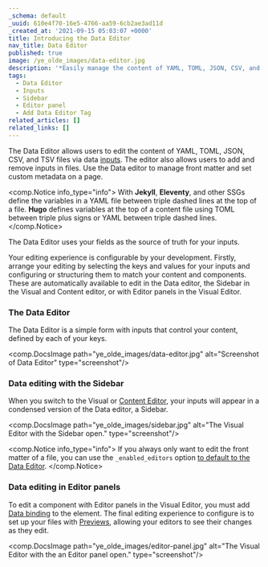 ```yaml
---
_schema: default
_uuid: 610e4f70-16e5-4766-aa59-6cb2ae3ad11d
_created_at: '2021-09-15 05:03:07 +0000'
title: Introducing the Data Editor
nav_title: Data Editor
published: true
image: /ye_olde_images/data-editor.jpg
description: '*Easily manage the content of YAML, TOML, JSON, CSV, and TSV files.*'
tags:
  - Data Editor
  - Inputs
  - Sidebar
  - Editor panel
  - Add Data Editor Tag
related_articles: []
related_links: []
---
```

The Data Editor allows users to edit the content of YAML, TOML, JSON, CSV, and TSV files via data [inputs](/documentation/edit/interfaces/inputs/). The editor also allows users to add and remove inputs in files. Use the Data editor to manage front matter and set custom metadata on a page.

<comp.Notice info_type="info">
  With **Jekyll**, **Eleventy**, and other SSGs define the variables in a YAML file between triple dashed lines at the top of a file. **Hugo** defines variables at the top of a content file using TOML between triple plus signs or YAML between triple dashed lines.
</comp.Notice>

The Data Editor uses your fields as the source of truth for your inputs.

Your editing experience is configurable by your development. Firstly, arrange your editing by selecting the keys and values for your inputs and configuring or structuring them to match your content and components. These are automatically available to edit in the Data editor, the Sidebar in the Visual and Content editor, or with Editor panels in the Visual Editor.

### The Data Editor

The Data Editor is a simple form with inputs that control your content, defined by each of your keys.

<comp.DocsImage path="ye_olde_images/data-editor.jpg" alt="Screenshot of Data Editor" type="screenshot"/>

### Data editing with the Sidebar

When you switch to the Visual or [Content Editor](/documentation/articles/introducing-the-content-editor/), your inputs will appear in a condensed version of the Data editor, a Sidebar.

<comp.DocsImage path="ye_olde_images/sidebar.jpg" alt="The Visual Editor with the Sidebar open." type="screenshot"/>

<comp.Notice info_type="info">
  If you always only want to edit the front matter of a file, you can use the `_enabled_editors` option [to default to the Data Editor](/documentation/articles/choosing-the-editors-for-each-file/).
</comp.Notice>

### Data editing in Editor panels

To edit a component with Editor panels in the Visual Editor, you must add [Data binding](/documentation/articles/what-are-visual-data-bindings/) to the element. The final editing experience to configure is to set up your files with [Previews](/documentation/articles/what-is-live-editing/), allowing your editors to see their changes as they edit.

<comp.DocsImage path="ye_olde_images/editor-panel.jpg" alt="The Visual Editor with the an Editor panel open." type="screenshot"/>